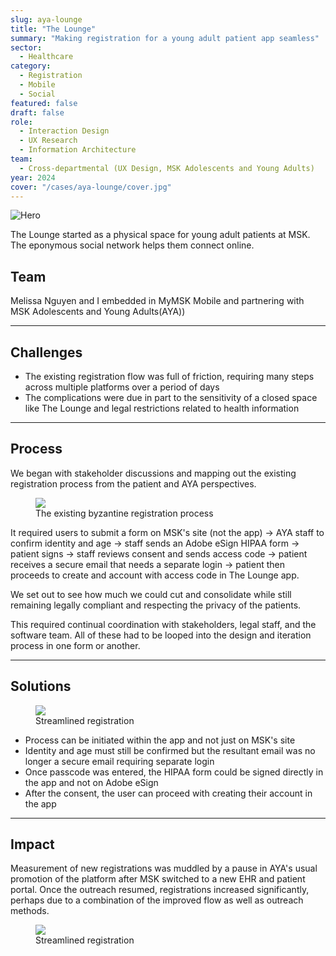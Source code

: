 ```yaml
---
slug: aya-lounge
title: "The Lounge"
summary: "Making registration for a young adult patient app seamless"
sector:
  - Healthcare
category: 
  - Registration
  - Mobile
  - Social
featured: false 
draft: false
role:
  - Interaction Design
  - UX Research
  - Information Architecture
team:
  - Cross-departmental (UX Design, MSK Adolescents and Young Adults)
year: 2024
cover: "/cases/aya-lounge/cover.jpg"
---
```


![Hero](/cases/aya-lounge/hero.png)

The Lounge started as a physical space for young adult patients at MSK. The eponymous social network helps them connect online.

## Team
Melissa Nguyen and I embedded in MyMSK Mobile and partnering with MSK Adolescents and Young Adults(AYA))

---

## Challenges

- The existing registration flow was full of friction, requiring many steps across multiple platforms over a period of days
- The complications were due in part to the sensitivity of a closed space like The Lounge and legal restrictions related to health information

---

## Process

We began with stakeholder discussions and mapping out the existing registration process from the patient and AYA perspectives.

<figure>
  <img src="/cases/aya-lounge/existing.png" />
  <figcaption>The existing byzantine registration process</figcaption>
</figure>

It required users to submit a form on MSK's site (not the app) → AYA staff to confirm identity and age → staff sends an Adobe eSign HIPAA form → patient signs → staff reviews consent and sends access code → patient receives a secure email that needs a separate login → patient then proceeds to create and account with access code in The Lounge app. 

We set out to see how much we could cut and consolidate while still remaining legally compliant and respecting the privacy of the patients.

This required continual coordination with stakeholders, legal staff, and the software team. All of these had to be looped into the design and iteration process in one form or another.

---

## Solutions

<figure>
  <img src="/cases/aya-lounge/overview.jpg" />
  <figcaption>Streamlined registration</figcaption>
</figure>

- Process can be initiated within the app and not just on MSK's site
- Identity and age must still be confirmed but the resultant email was no longer a secure email requiring separate login
- Once passcode was entered, the HIPAA form could be signed directly in the app and not on Adobe eSign
- After the consent, the user can proceed with creating their account in the app

---


## Impact

Measurement of new registrations was muddled by a pause in AYA's usual promotion of the platform after MSK switched to a new EHR and patient portal. Once the outreach resumed, registrations increased significantly, perhaps due to a combination of the improved flow as well as outreach methods. 

<figure>
  <img src="/cases/aya-lounge/graph.png" />
  <figcaption>Streamlined registration</figcaption>
</figure>

